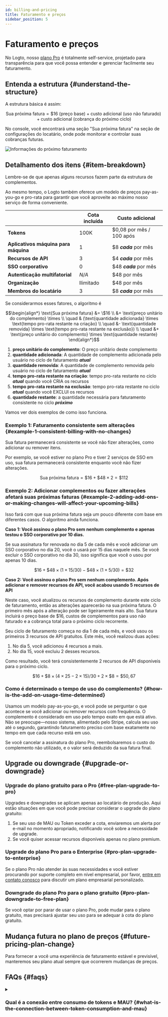 ```yaml
---
id: billing-and-pricing
title: Faturamento e preços
sidebar_position: 5
---
```


# Faturamento e preços

No Logto, nosso [plano Pro](https://logto.io/pricing) é totalmente self-service, projetado para transparência para que você possa entender e gerenciar facilmente seu faturamento.

## Entenda a estrutura \{#understand-the-structure}

A estrutura básica é assim:

```math
\text{Sua próxima fatura} = \$16\text{ (preço base)} + \text{custo adicional (uso não faturado)} + \text{custo adicional (cobrança do próximo ciclo)}
```

No console, você encontrará uma seção "Sua próxima fatura" na seção de configurações do locatário, onde pode monitorar e controlar suas cobranças futuras.

![Informações do próximo faturamento](./assets/next-billing-info.png)

## Detalhamento dos itens \{#item-breakdown}

Lembre-se de que apenas alguns recursos fazem parte da estrutura de complementos.

Ao mesmo tempo, o Logto também oferece um modelo de preços pay-as-you-go e pro-rata para garantir que você aproveite ao máximo nosso serviço de forma conveniente.

|                                      | Cota incluída | Custo adicional          |
| ------------------------------------ | ------------- | ------------------------ |
| **Tokens**                           | 100K          | $0,08 por mês / 100 após |
| **Aplicativos máquina para máquina** | 1             | $8 **_cada_** por mês    |
| **Recursos de API**                  | 3             | $4 **_cada_** por mês    |
| **SSO corporativo**                  | 0             | $48 **_cada_** por mês   |
| **Autenticação multifatorial**       | _N/A_         | $48 por mês              |
| **Organização**                      | Ilimitado     | $48 por mês              |
| **Membros do locatário**             | 3             | $8 **_cada_** por mês    |

Se considerarmos esses fatores, o algoritmo é

```math
\begin{align*}
\text{Sua próxima fatura} &= \$16 \\
&+ \text{preço unitário do complemento} \times \\
\quad & (\text{quantidade adicionada} \times \text{tempo pro-rata restante na criação} \\
\quad &- \text{quantidade removida} \times \text{tempo pro-rata restante na exclusão}) \\
\quad &+ \text{preço unitário do complemento} \times \text{quantidade restante}
\end{align*}
```

1. **preço unitário do complemento**: O preço unitário deste complemento
2. **quantidade adicionada**: A quantidade de complemento adicionada pelo usuário no ciclo de faturamento **_atual_**
3. **quantidade removida**: A quantidade de complemento removida pelo usuário no ciclo de faturamento **_atual_**
4. **tempo pro-rata restante na criação**: tempo pro-rata restante no ciclo **_atual_** quando você CRIA os recursos
5. **tempo pro-rata restante na exclusão**: tempo pro-rata restante no ciclo **_atual_** quando você EXCLUI os recursos
6. **quantidade restante**: a quantidade necessária para faturamento consistente no ciclo **_próximo_**

Vamos ver dois exemplos de como isso funciona.

### Exemplo 1: Faturamento consistente sem alterações \{#example-1-consistent-billing-with-no-changes}

Sua fatura permanecerá consistente se você não fizer alterações, como adicionar ou remover itens.

Por exemplo, se você estiver no plano Pro e tiver 2 serviços de SSO em uso, sua fatura permanecerá consistente enquanto você não fizer alterações.

```math
\text{Sua próxima fatura} = \$ 16 + \$ 48 \times 2 = \$ 112
```

### Exemplo 2: Adicionar complementos ou fazer alterações afetará suas próximas faturas \{#example-2-adding-add-ons-or-making-changes-will-affect-your-upcoming-bills}

Isso fará com que sua próxima fatura seja um pouco diferente com base em diferentes casos. O algoritmo ainda funciona.

**Caso 1: Você assinou o plano Pro sem nenhum complemento e apenas testou o SSO corporativo por 10 dias.**

Se sua assinatura for renovada no dia 5 de cada mês e você adicionar um SSO corporativo no dia 20, você o usará por 15 dias naquele mês. Se você excluir o SSO corporativo no dia 30, isso significa que você o usou por apenas 10 dias.

```math
\$16 + \$48 \times (1 \times 15 / 30) - \$48 \times (1 \times 5 / 30) = \$32
```

**Caso 2: Você assinou o plano Pro sem nenhum complemento. Após adicionar e remover recursos de API, você acabou usando 5 recursos de API**

Neste caso, você atualizou os recursos de complemento durante este ciclo de faturamento, então as alterações aparecerão na sua próxima fatura. O primeiro mês após a alteração pode ser ligeiramente mais alto. Sua fatura incluirá o preço base de $16, custos de complementos para uso não faturado e a cobrança total para o próximo ciclo recorrente.

Seu ciclo de faturamento começa no dia 1 de cada mês, e você usou os primeiros 3 recursos de API gratuitos. Este mês, você realizou duas ações:

1. No dia 5, você adicionou 4 recursos a mais.
2. No dia 15, você excluiu 2 desses recursos.

Como resultado, você terá consistentemente 2 recursos de API disponíveis para o próximo ciclo.

```math
\$16 + \$8 \times (4 \times 25 - 2 \times 15) / 30 + 2 \times \$8 = \$50,67
```

### Como é determinado o tempo de uso do complemento? \{#how-is-the-add-on-usage-time-determined}

Usamos um modelo pay-as-you-go, e você pode se perguntar o que acontece se você adicionar ou remover recursos com frequência. O complemento é considerado em uso pelo tempo exato em que está ativo. Não se preocupe—nosso sistema, alimentado pelo Stripe, calcula seu uso até o segundo, garantindo faturamento preciso com base exatamente no tempo em que cada recurso está em uso.

Se você cancelar a assinatura do plano Pro, reembolsaremos o custo do complemento não utilizado, e o valor será deduzido da sua fatura final.

## Upgrade ou downgrade \{#upgrade-or-downgrade}

### Upgrade do plano gratuito para o Pro \{#free-plan-upgrade-to-pro}

Upgrades e downgrades se aplicam apenas ao locatário de produção. Aqui estão situações em que você pode precisar considerar o upgrade do plano gratuito:

1. Se seu uso de MAU ou Token exceder a cota, enviaremos um alerta por e-mail no momento apropriado, notificando você sobre a necessidade de upgrade.
2. Se você quiser acessar recursos disponíveis apenas no plano premium.

### Upgrade do plano Pro para o Enterprise \{#pro-plan-upgrade-to-enterprise}

Se o plano Pro não atender às suas necessidades e você estiver procurando por suporte completo em nível empresarial, por favor, [entre em contato conosco](https://logto.io/contact) para discutir um plano empresarial personalizado.

### Downgrade do plano Pro para o plano gratuito \{#pro-plan-downgrade-to-free-plan}

Se você optar por parar de usar o plano Pro, pode mudar para o plano gratuito, mas precisará ajustar seu uso para se adequar à cota do plano gratuito.

## Mudança futura no plano de preços \{#future-pricing-plan-change}

Para fornecer a você uma experiência de faturamento estável e previsível, manteremos seu plano atual sempre que ocorrerem mudanças de preços.

## FAQs \{#faqs}

<details>

<summary>

### Qual é a conexão entre consumo de tokens e MAU? \{#what-is-the-connection-between-token-consumption-and-mau}

</summary>

Logto usa autenticação baseada em tokens. Um único usuário fazendo login uma vez pode envolver o consumo de dois ou três tokens: Token de ID, Token de acesso e Token de atualização. Se você usar recursos como M2M ou Organização, tokens adicionais, como tokens M2M ou tokens de organização, também podem estar envolvidos. O consumo de tokens depende de como os usuários interagem com seu sistema. Para ajudá-lo a acompanhar isso, oferecemos monitoramento em tempo real do uso de tokens no <CloudLink to="/dashboard">Console > Dashboard</CloudLink>. Aqui está um exemplo: nosso plano gratuito oferece 100k tokens gratuitamente, o que pode suportar aproximadamente entre 30k-50k MAU (Usuários Ativos Mensais).

</details>
